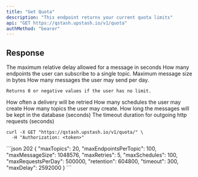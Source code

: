 ```yaml
---
title: "Get Quota"
description: "This endpoint returns your current quota limits"
api: "GET https://qstash.upstash.io/v1/quota"
authMethod: "bearer"
---
```


## Response

<ResponseField name="maxDelay" type="int">
    The maximum relative delay allowed for a message in seconds
</ResponseField>

<ResponseField name="maxEndpointsPerTopic" type="int">
    How many endpoints the user can subscribe to a single topic.
</ResponseField>

<ResponseField name="maxMessageSize" type="int">
    Maximum message size in bytes
</ResponseField>

<ResponseField name="maxRequestsPerDay" type="int">
    How many messages the user may send per day.

    Returns 0 or negative values if the user has no limit.

</ResponseField>

<ResponseField name="maxRetries" type="int">
    How often a delivery will be retried
</ResponseField>

<ResponseField name="maxSchedules" type="int">
    How many schedules the user may create
</ResponseField>

<ResponseField name="maxTopics" type="int">
    How many topics the user may create.
</ResponseField>

<ResponseField name="retention" type="int">
    How long the messages will be kept in the database (seconds)
</ResponseField>

<ResponseField name="timeout" type="int">
    The timeout duration for outgoing http requests (seconds)
</ResponseField>

<RequestExample>

```shell curl
curl -X GET "https://qstash.upstash.io/v1/quota/" \
  -H "Authorization: <token>"
```

</RequestExample>

<ResponseExample>
```json 202
{
  "maxTopics": 20,
  "maxEndpointsPerTopic": 100,
  "maxMessageSize": 1048576,
  "maxRetries": 5,
  "maxSchedules": 100,
  "maxRequestsPerDay": 500000,
  "retention": 604800,
  "timeout": 300,
  "maxDelay": 2592000
}
```
</ResponseExample>
